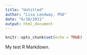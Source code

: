 ```yaml
---
title: "Untitled"
author: "Lisa Lendway, PhD"
date: "6/10/2021"
output: html_document
---
```


```r
knitr::opts_chunk$set(echo = TRUE)
```

My test R Markdown.
